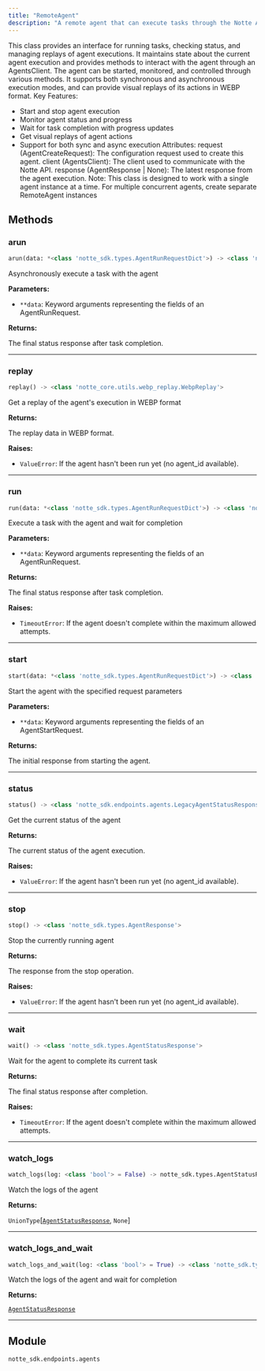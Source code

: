 ```yaml
---
title: "RemoteAgent"
description: "A remote agent that can execute tasks through the Notte API"
---
```



This class provides an interface for running tasks, checking status, and managing replays
of agent executions. It maintains state about the current agent execution and provides
methods to interact with the agent through an AgentsClient.
The agent can be started, monitored, and controlled through various methods. It supports
both synchronous and asynchronous execution modes, and can provide visual replays of
its actions in WEBP format.
Key Features:
- Start and stop agent execution
- Monitor agent status and progress
- Wait for task completion with progress updates
- Get visual replays of agent actions
- Support for both sync and async execution
Attributes:
request (AgentCreateRequest): The configuration request used to create this agent.
client (AgentsClient): The client used to communicate with the Notte API.
response (AgentResponse | None): The latest response from the agent execution.
Note: This class is designed to work with a single agent instance at a time. For multiple
concurrent agents, create separate RemoteAgent instances

## Methods

### arun

```python
arun(data: *<class 'notte_sdk.types.AgentRunRequestDict'>) -> <class 'notte_sdk.types.AgentStatusResponse'>
```

Asynchronously execute a task with the agent

**Parameters:**

- `**data`: Keyword arguments representing the fields of an AgentRunRequest.

**Returns:**

The final status response after task completion.

---

### replay

```python
replay() -> <class 'notte_core.utils.webp_replay.WebpReplay'>
```

Get a replay of the agent's execution in WEBP format

**Returns:**

The replay data in WEBP format.

**Raises:**

- `ValueError`: If the agent hasn't been run yet (no agent_id available).

---

### run

```python
run(data: *<class 'notte_sdk.types.AgentRunRequestDict'>) -> <class 'notte_sdk.types.AgentStatusResponse'>
```

Execute a task with the agent and wait for completion

**Parameters:**

- `**data`: Keyword arguments representing the fields of an AgentRunRequest.

**Returns:**

The final status response after task completion.

**Raises:**

- `TimeoutError`: If the agent doesn't complete within the maximum allowed attempts.

---

### start

```python
start(data: *<class 'notte_sdk.types.AgentRunRequestDict'>) -> <class 'notte_sdk.types.AgentResponse'>
```

Start the agent with the specified request parameters

**Parameters:**

- `**data`: Keyword arguments representing the fields of an AgentStartRequest.

**Returns:**

The initial response from starting the agent.

---

### status

```python
status() -> <class 'notte_sdk.endpoints.agents.LegacyAgentStatusResponse'>
```

Get the current status of the agent

**Returns:**

The current status of the agent execution.

**Raises:**

- `ValueError`: If the agent hasn't been run yet (no agent_id available).

---

### stop

```python
stop() -> <class 'notte_sdk.types.AgentResponse'>
```

Stop the currently running agent

**Returns:**

The response from the stop operation.

**Raises:**

- `ValueError`: If the agent hasn't been run yet (no agent_id available).

---

### wait

```python
wait() -> <class 'notte_sdk.types.AgentStatusResponse'>
```

Wait for the agent to complete its current task

**Returns:**

The final status response after completion.

**Raises:**

- `TimeoutError`: If the agent doesn't complete within the maximum allowed attempts.

---

### watch_logs

```python
watch_logs(log: <class 'bool'> = False) -> notte_sdk.types.AgentStatusResponse | None
```

Watch the logs of the agent

**Returns:**

`UnionType`[[`AgentStatusResponse`](../misc/agentstatusresponse), `None`]

---

### watch_logs_and_wait

```python
watch_logs_and_wait(log: <class 'bool'> = True) -> <class 'notte_sdk.types.AgentStatusResponse'>
```

Watch the logs of the agent and wait for completion

**Returns:**

[`AgentStatusResponse`](../misc/agentstatusresponse)

---



## Module

`notte_sdk.endpoints.agents`
